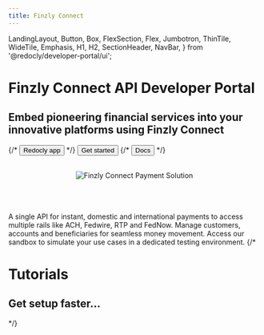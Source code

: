 ```yaml
---
title: Finzly Connect
---
```


  LandingLayout,
  Button,
  Box,
  FlexSection,
  Flex,
  Jumbotron,
  ThinTile,
  WideTile,
  Emphasis,
  H1,
  H2,
  SectionHeader,
  NavBar,
} from '@redocly/developer-portal/ui';




<Jumbotron>
  <NavBar location={props.location} standalone={false} />
  <H1>Finzly Connect API Developer Portal</H1>
  <H2>Embed pioneering financial services into your innovative platforms using Finzly Connect</H2>
  <Flex p={20} justifyContent="center">
    {/* <Button size="xlarge" to="#">
      Redocly app
    </Button> */}
     <Button variant="outlined" class="ok" size="xlarge" to="developer-portal/index.md">
      Get started
    </Button>
    {/* <Button variant="outlined" size="xlarge" to="#">
      Docs
    </Button> */}
  </Flex>
</Jumbotron>

<Box my={25}>
<br/><br/>
<p align="center">
<img
  src={paymentNetwork}
  title="Payment APIs"
  alt="Finzly Connect Payment Solution"
  align="center"
/>
</p>
<br/><br/><br/>
 <FlexSection justifyContent="space-around" flexWrap="wrap">
    <ThinTile to="developer-portal/overviewSection.md" icon={icon1} header="Payment APIs" class="main-link">
       A single API for instant, domestic and international payments to access multiple rails like ACH, Fedwire, RTP and FedNow.
    </ThinTile>
    <ThinTile to="developer-portal/accounts.md" icon={launchFastIcon} header="Customer APIs" class="main-link">
       Manage customers, accounts and beneficiaries for seamless money movement.
    </ThinTile>
    <ThinTile to="openapi/paymentapi/tag/Payments/" icon={sandboxicon} header="Try Finzly Connect" class="main-link">
       Access our sandbox to simulate your use cases in a dedicated testing environment.
    </ThinTile>	
  </FlexSection>
  {/* <Jumbotron parallaxEffect bgImage={icon1}>
    <H1>Tutorials</H1>
    <H2>Get setup faster...</H2>
  </Jumbotron> */} 
</Box>

